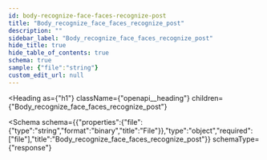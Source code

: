 ```yaml
---
id: body-recognize-face-faces-recognize-post
title: "Body_recognize_face_faces_recognize_post"
description: ""
sidebar_label: "Body_recognize_face_faces_recognize_post"
hide_title: true
hide_table_of_contents: true
schema: true
sample: {"file":"string"}
custom_edit_url: null
---
```



<Heading
  as={"h1"}
  className={"openapi__heading"}
  children={"Body_recognize_face_faces_recognize_post"}
>
</Heading>





<Schema
  schema={{"properties":{"file":{"type":"string","format":"binary","title":"File"}},"type":"object","required":["file"],"title":"Body_recognize_face_faces_recognize_post"}}
  schemaType={"response"}
>
  
</Schema>
            